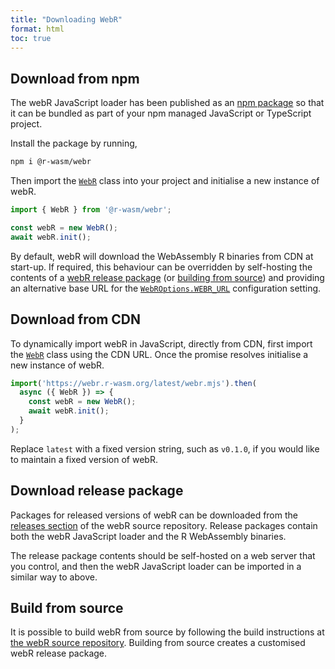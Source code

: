 ```yaml
---
title: "Downloading WebR"
format: html
toc: true
---
```


## Download from npm

The webR JavaScript loader has been published as an [npm package](https://www.npmjs.com/package/@r-wasm/webr) so that it can be bundled as part of your npm managed JavaScript or TypeScript project.

Install the package by running,

``` bash
npm i @r-wasm/webr
```

Then import the [`WebR`](api/js/classes/WebR.WebR.md) class into your project and initialise a new instance of webR.

``` javascript
import { WebR } from '@r-wasm/webr';

const webR = new WebR();
await webR.init();
```

By default, webR will download the WebAssembly R binaries from CDN at start-up. If required, this behaviour can be overridden by self-hosting the contents of a [webR release package](#download-release) (or [building from source](#build-from-source)) and providing an alternative base URL for the [`WebROptions.WEBR_URL`](api/js/interfaces/WebR.WebROptions.md#webr_url) configuration setting.

## Download from CDN

To dynamically import webR in JavaScript, directly from CDN, first import the [`WebR`](api/js/classes/WebR.WebR.md) class using the CDN URL. Once the promise resolves initialise a new instance of webR.

``` javascript
import('https://webr.r-wasm.org/latest/webr.mjs').then(
  async ({ WebR }) => {
    const webR = new WebR();
    await webR.init();
  }
);
```

Replace `latest` with a fixed version string, such as `v0.1.0`, if you would like to maintain a fixed version of webR.

## Download release package {#download-release}

Packages for released versions of webR can be downloaded from the [releases section](https://github.com/georgestagg/webR/releases) of the webR source repository. Release packages contain both the webR JavaScript loader and the R WebAssembly binaries.

The release package contents should be self-hosted on a web server that you control, and then the webR JavaScript loader can be imported in a similar way to above.

## Build from source {#build-from-source}

It is possible to build webR from source by following the build instructions at [the webR source repository](https://github.com/georgestagg/webR). Building from source creates a customised webR release package.
